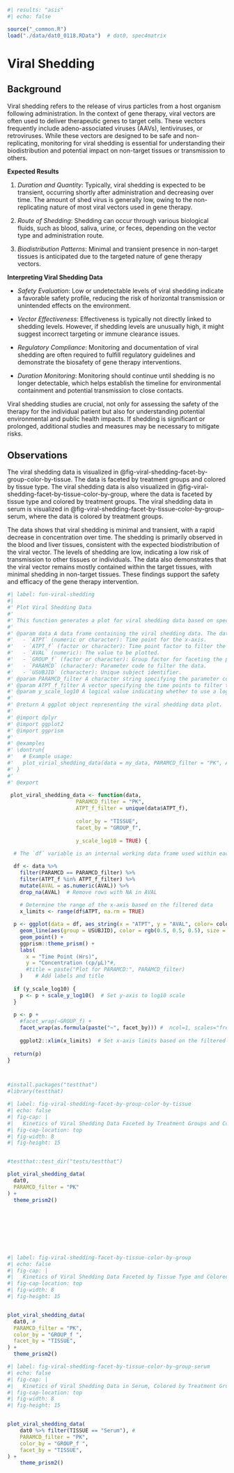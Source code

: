 ```r
#| results: "asis"
#| echo: false

source("_common.R")
load("./data/dat0_0118.RData")  # dat0, spec4matrix

```

# Viral Shedding {#sec-viral-shedding-analysis}

## Background

Viral shedding refers to the release of virus particles from a host organism following administration. In the context of gene therapy, viral vectors are often used to deliver therapeutic genes to target cells. These vectors frequently include adeno-associated viruses (AAVs), lentiviruses, or retroviruses. While these vectors are designed to be safe and non-replicating, monitoring for viral shedding is essential for understanding their biodistribution and potential impact on non-target tissues or transmission to others.

**Expected Results**

1.  *Duration and Quantity*: Typically, viral shedding is expected to be transient, occurring shortly after administration and decreasing over time. The amount of shed virus is generally low, owing to the non-replicating nature of most viral vectors used in gene therapy.

2.  *Route of Shedding*: Shedding can occur through various biological fluids, such as blood, saliva, urine, or feces, depending on the vector type and administration route.

3.  *Biodistribution Patterns*: Minimal and transient presence in non-target tissues is anticipated due to the targeted nature of gene therapy vectors.

**Interpreting Viral Shedding Data**

-   *Safety Evaluation*: Low or undetectable levels of viral shedding indicate a favorable safety profile, reducing the risk of horizontal transmission or unintended effects on the environment.

-   *Vector Effectiveness*: Effectiveness is typically not directly linked to shedding levels. However, if shedding levels are unusually high, it might suggest incorrect targeting or immune clearance issues.

-   *Regulatory Compliance*: Monitoring and documentation of viral shedding are often required to fulfill regulatory guidelines and demonstrate the biosafety of gene therapy interventions.

-   *Duration Monitoring*: Monitoring should continue until shedding is no longer detectable, which helps establish the timeline for environmental containment and potential transmission to close contacts.

Viral shedding studies are crucial, not only for assessing the safety of the therapy for the individual patient but also for understanding potential environmental and public health impacts. If shedding is significant or prolonged, additional studies and measures may be necessary to mitigate risks.

## Observations

The viral shedding data is visualized in @fig-viral-shedding-facet-by-group-color-by-tissue. The data is faceted by treatment groups and colored by tissue type. The viral shedding data is also visualized in @fig-viral-shedding-facet-by-tissue-color-by-group, where the data is faceted by tissue type and colored by treatment groups. The viral shedding data in serum is visualized in @fig-viral-shedding-facet-by-tissue-color-by-group-serum, where the data is colored by treatment groups.

The data shows that viral shedding is minimal and transient, with a rapid decrease in concentration over time. The shedding is primarily observed in the blood and liver tissues, consistent with the expected biodistribution of the viral vector. The levels of shedding are low, indicating a low risk of transmission to other tissues or individuals. The data also demonstrates that the viral vector remains mostly contained within the target tissues, with minimal shedding in non-target tissues. These findings support the safety and efficacy of the gene therapy intervention.

<!-- ## Safety Profile -->

<!-- - **Low Risk of Transmission**: If shedding is minimal and transient, it suggests a low risk of transmission to others or to unintended tissues within the body. -->

<!-- - **Containment Assurance**: Limited shedding indicates that the viral vector remains mostly contained at the target site, minimizing environmental exposure and cross-contamination risks. -->

<!-- ## Efficacy Confirmation -->

<!-- - **Successful Targeting**: Expected shedding patterns confirm that the vector reaches and remains concentrated in the intended target tissues. -->

<!-- - **Reduced Off-target Effects**: Minimal shedding in non-target tissues supports the vector's specificity and reduces potential off-target effects. -->

<!-- ## Regulatory Compliance -->

<!-- - **Fulfillment of Guidelines**: Documented shedding within acceptable limits demonstrates adherence to regulatory safety guidelines and can aid in gaining approval from regulatory bodies. -->

<!-- - **Public Health Safety**: Data supports claims of minimal environmental and public health risk, ensuring safety beyond the direct recipient. -->

<!-- ## Potential for Further Development -->

<!-- - **Basis for Expanded Trials**: Positive shedding data might encourage further clinical trials or broader applications of the gene therapy. -->

<!-- - **Adjustments for Improvement**: If unexpected shedding patterns are observed, it may lead to adjustments in vector design or administration protocols to enhance safety and efficacy. -->

<!-- ## Need for Additional Monitoring -->

<!-- - If atypical or prolonged shedding is observed, further investigation may be recommended to understand and mitigate any unforeseen safety concerns. -->

<!-- These conclusions are integral to demonstrating both the safety and effectiveness of gene therapies, providing critical information for commercialization and broader clinical application. -->

```r
#| label: fun-viral-shedding
#| 
#' Plot Viral Shedding Data
#'
#' This function generates a plot for viral shedding data based on specified filters and parameters.
#'
#' @param data A data frame containing the viral shedding data. The data frame should include the following columns:
#'   - `ATPT` (numeric or character): Time point for the x-axis.
#'   - `ATPT_f` (factor or character): Time point factor to filter the data.
#'   - `AVAL` (numeric): The value to be plotted.
#'   - `GROUP_f` (factor or character): Group factor for faceting the plot.
#'   - `PARAMCD` (character): Parameter code to filter the data. 
#'   - `USUBJID` (character): Unique subject identifier.
#' @param PARAMCD_filter A character string specifying the parameter code to filter the data. Default is "PK".
#' @param ATPT_f_filter A vector specifying the time points to filter the data. Default is unique values of `ATPT_f` in the data.
#' @param y_scale_log10 A logical value indicating whether to use a log10 scale for the y-axis. Default is TRUE.
#'
#' @return A ggplot object representing the viral shedding data plot.
#'
#' @import dplyr
#' @import ggplot2
#' @import ggprism
#'
#' @examples
#' \dontrun{
#'   # Example usage:
#'   plot_virial_shedding_data(data = my_data, PARAMCD_filter = "PK", ATPT_f_filter = c("Day 1", "Day 2"), y_scale_log10 = TRUE)
#' }
#'
#' @export
 
 plot_viral_shedding_data <- function(data, 
                      PARAMCD_filter = "PK", 
                      ATPT_f_filter = unique(data$ATPT_f), 
                      
                      color_by = "TISSUE",
                      facet_by = "GROUP_f",
                      
                      y_scale_log10 = TRUE) {
  
  # The `df` variable is an internal working data frame used within each function.

  df <- data %>%  
    filter(PARAMCD == PARAMCD_filter) %>% 
    filter(ATPT_f %in% ATPT_f_filter) %>% 
    mutate(AVAL = as.numeric(AVAL)) %>% 
    drop_na(AVAL)  # Remove rows with NA in AVAL
  
    # Determine the range of the x-axis based on the filtered data
    x_limits <- range(df$ATPT, na.rm = TRUE)

  p <- ggplot(data = df, aes_string(x = "ATPT", y = "AVAL", color= color_by)) +
    geom_line(aes(group = USUBJID), color = rgb(0.5, 0.5, 0.5), size = 1, alpha = 0.3) + 
    geom_point() + 
    ggprism::theme_prism() +
    labs(
      x = "Time Point (Hrs)", 
      y = "Concentration (cp/µL)"#, 
      #title = paste("Plot for PARAMCD:", PARAMCD_filter)
    )    # Add labels and title
  
  if (y_scale_log10) {
    p <- p + scale_y_log10()  # Set y-axis to log10 scale
  }
  
  p <- p + 
    #facet_wrap(~GROUP_f) + 
    facet_wrap(as.formula(paste("~", facet_by))) #  ncol=1, scales="free_y")
  
    ggplot2::xlim(x_limits)  # Set x-axis limits based on the filtered data
  
  return(p)
}



#install.packages("testthat")
#library(testthat)

```

```r
#| label: fig-viral-shedding-facet-by-group-color-by-tissue
#| echo: false
#| fig-cap: |
#|   Kinetics of Viral Shedding Data Faceted by Treatment Groups and Colored by Tissue Type.
#| fig-cap-location: top
#| fig-width: 8
#| fig-height: 15  


#testthat::test_dir("tests/testthat")

plot_viral_shedding_data(
  dat0,  
  PARAMCD_filter = "PK"
) + 
  theme_prism2()  
  
  
 
  
  

 

```

```r
#| label: fig-viral-shedding-facet-by-tissue-color-by-group
#| echo: false
#| fig-cap: |
#|   Kinetics of Viral Shedding Data Faceted by Tissue Type and Colored by Treatment Groups.  
#| fig-cap-location: top
#| fig-width: 8
#| fig-height: 15  


plot_viral_shedding_data(
  dat0, #   
  PARAMCD_filter = "PK", 
  color_by = "GROUP_f ",
  facet_by = "TISSUE",
) + 
  theme_prism2() 

```

```r
#| label: fig-viral-shedding-facet-by-tissue-color-by-group-serum
#| echo: false
#| fig-cap: |
#|   Kinetics of Viral Shedding Data in Serum, Colored by Treatment Group.
#| fig-cap-location: top
#| fig-width: 8
#| fig-height: 15  


plot_viral_shedding_data(
    dat0 %>% filter(TISSUE == "Serum"), #   
    PARAMCD_filter = "PK", 
    color_by = "GROUP_f ",
    facet_by = "TISSUE",
) + 
    theme_prism2()  


```
